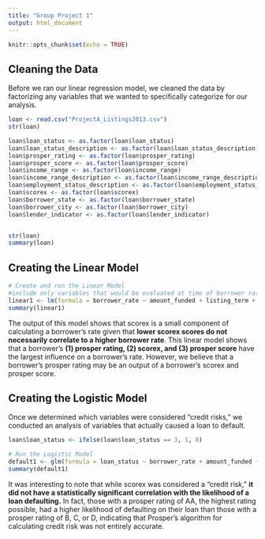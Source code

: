 ```yaml
---
title: "Group Project 1"
output: html_document
---
```


```r
knitr::opts_chunk$set(echo = TRUE)
```

## Cleaning the Data
Before we ran our linear regression model, we cleaned the data by factorizing any variables that we wanted to specifically categorize for our analysis.

```r
loan <- read.csv("ProjectA_Listings2013.csv")
str(loan)

loan$loan_status <- as.factor(loan$loan_status)
loan$loan_status_description <- as.factor(loan$loan_status_description)
loan$prosper_rating <- as.factor(loan$prosper_rating)
loan$prosper_score <- as.factor(loan$prosper_score)
loan$income_range <- as.factor(loan$income_range)
loan$income_range_description <- as.factor(loan$income_range_description)
loan$employment_status_description <- as.factor(loan$employment_status_description)
loan$scorex <- as.factor(loan$scorex)
loan$borrower_state <- as.factor(loan$borrower_state)
loan$borrower_city <- as.factor(loan$borrower_city)
loan$lender_indicator <- as.factor(loan$lender_indicator)


str(loan)
summary(loan)

```

## Creating the Linear Model

```r
# Create and run the Linear Model
#include only variables that would be evaluated at time of borrower rate creation
linear1 <- lm(formula = borrower_rate ~ amount_funded + listing_term + prosper_score + stated_monthly_income + months_employed + monthly_debt + current_delinquencies + delinquencies_last7_years + public_records_last10_years + public_records_last12_months + credit_lines_last7_years + inquiries_last6_months + amount_delinquent + current_credit_lines + open_credit_lines + bankcard_utilization + total_open_revolving_accounts + installment_balance   + real_estate_balance + total_inquiries + total_trade_items + satisfactory_accounts + delinquencies_over30_days + delinquencies_over60_days + delinquencies_over90_days + scorex + prosper_rating + income_range_description, data = loan)
summary(linear1)

```

The output of this model shows that scorex is a small component of calculating a borrower's rate given that **lower scorex scores do not necessarily correlate to a higher borrower rate**. This linear model shows that a borrower's **(1) prosper rating, (2) scorex, and (3) prosper score** have the largest influence on a borrower's rate. However, we believe that a borrower's prosper rating may be an output of a borrower's scorex and prosper score.


## Creating the Logistic Model
Once we determined which variables were considered "credit risks," we conducted an analysis of variables that actually caused a loan to default.

```r
loan$loan_status <- ifelse(loan$loan_status == 3, 1, 0)

# Run the Logistic Model
default1 <- glm(formula = loan_status ~ borrower_rate + amount_funded + listing_term + prosper_score + stated_monthly_income + months_employed + monthly_debt + current_delinquencies + delinquencies_last7_years + public_records_last10_years + public_records_last12_months + credit_lines_last7_years + inquiries_last6_months + amount_delinquent + current_credit_lines + open_credit_lines + bankcard_utilization + total_open_revolving_accounts + installment_balance + real_estate_balance + total_inquiries + total_trade_items + satisfactory_accounts + delinquencies_over30_days + delinquencies_over60_days + delinquencies_over90_days + scorex + prosper_rating + income_range_description, data = loan)
summary(default1)

```

It was interesting to note that while scorex was considered a "credit risk," **it did not have a statistically significant correlation with the likelihood of a loan defaulting.** In fact, those with a prosper rating of AA, the highest rating possible, had a higher likelihood of defaulting on their loan than those with a prosper rating of B, C, or D, indicating that Prosper's algorithm for calculating credit risk was not entirely accurate.
